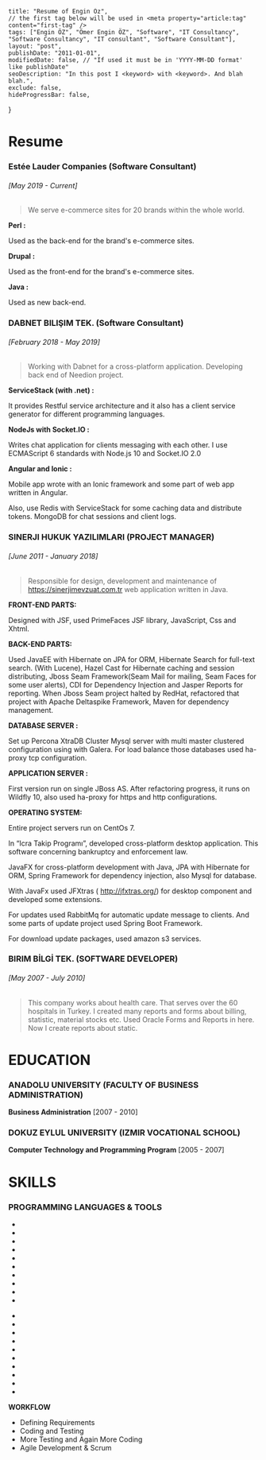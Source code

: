     title: "Resume of Engin Öz",
    // the first tag below will be used in <meta property="article:tag" content="first-tag" />
    tags: ["Engin ÖZ", "Ömer Engin ÖZ", "Software", "IT Consultancy", "Software Consultancy", "IT consultant", "Software Consultant"],
    layout: "post",
    publishDate: "2011-01-01",
    modifiedDate: false, // "If used it must be in 'YYYY-MM-DD format' like publishDate"
    seoDescription: "In this post I <keyword> with <keyword>. And blah blah.",
    exclude: false,
    hideProgressBar: false,
}

# Resume

### Estée Lauder Companies (Software Consultant)
###### [May 2019 - Current]
> We serve e-commerce sites for 20 brands within the whole world.

**Perl :**

Used as the back-end for the brand's e-commerce sites.

**Drupal :**

Used as the front-end for the brand's e-commerce sites.

**Java :**

Used as new back-end.

### DABNET BILIŞIM TEK. (Software Consultant)
###### [February 2018 - May 2019]
> Working with Dabnet for a cross-platform application. Developing back end of Needion project.

**ServiceStack (with .net) :**

It provides Restful service architecture and it also has a client service generator for different programming languages.

**NodeJs with Socket.IO :**

Writes chat application for clients messaging with each other. I use ECMAScript 6 standards with Node.js 10 and Socket.IO 2.0

**Angular and Ionic :**

Mobile app wrote with an Ionic framework and some part of web app written in Angular.

Also, use Redis with ServiceStack for some caching data and distribute tokens. MongoDB for chat sessions and client logs.


### SINERJI HUKUK YAZILIMLARI (PROJECT MANAGER)
###### [June 2011 - January 2018]

> Responsible for design, development and maintenance of https://sinerjimevzuat.com.tr web application written in Java.

**FRONT-END PARTS:**

Designed with JSF, used PrimeFaces JSF library, JavaScript, Css and Xhtml.

**BACK-END PARTS:**

Used JavaEE with Hibernate on JPA for ORM, Hibernate Search for full-text search. (With Lucene), Hazel Cast for Hibernate caching and session distributing, Jboss Seam Framework(Seam Mail for mailing, Seam Faces for some user alerts), CDI for Dependency Injection and Jasper Reports for reporting. When Jboss Seam project halted by RedHat, refactored that project with Apache Deltaspike Framework, Maven for dependency management.

**DATABASE SERVER :**

Set up Percona XtraDB Cluster Mysql server with multi master clustered configuration using with Galera. For load balance those databases used ha-proxy tcp configuration.

**APPLICATION SERVER :**

First version run on single JBoss AS. After refactoring progress, it runs on Wildfly 10, also used ha-proxy for https and http configurations.

**OPERATING SYSTEM:**

Entire project servers run on CentOs 7.

In “Icra Takip Programı”, developed cross-platform desktop application. This software concerning bankruptcy and enforcement law.

JavaFX for cross-platform development with Java, JPA with Hibernate for ORM, Spring Framework for dependency injection, also Mysql for database.

With JavaFx used JFXtras ( http://jfxtras.org/) for desktop component and developed some extensions.

For updates used RabbitMq for automatic update message to clients. And some parts of update project used Spring Boot Framework.

For download update packages, used amazon s3 services.

### BIRIM BİLGİ TEK. (SOFTWARE DEVELOPER)
###### [May 2007 - July 2010]

> This company works about health care. That serves over the 60 hospitals in Turkey. I created many reports and forms about billing, statistic, material stocks etc. Used Oracle Forms and Reports in here. Now I create reports about static.

# EDUCATION

### ANADOLU UNIVERSITY (FACULTY OF BUSINESS ADMINISTRATION)
**Business Administration** [2007 - 2010]

### DOKUZ EYLUL UNIVERSITY (IZMIR VOCATIONAL SCHOOL)
**Computer Technology and Programming Program** [2005 - 2007]

# SKILLS

### PROGRAMMING LANGUAGES & TOOLS

<ul class="list-inline list-icons">
<li class="list-inline-item">
<i class="devicons devicons-java"></i>
</li>
<li class="list-inline-item">
<i class="devicons devicons-netmagazine"></i>
</li>
<li class="list-inline-item">
<i class="devicons devicons-php"></i>
</li>
<li class="list-inline-item">
<i class="devicons devicons-nodejs"></i>
</li>
<li class="list-inline-item">
<i class="devicons devicons-javascript"></i>
</li>
<li class="list-inline-item">
<i class="devicon-oracle-original"></i>
</li>
<li class="list-inline-item">
<i class="devicons devicons-mysql"></i>
</li>
<li class="list-inline-item">
<i class="devicons devicons-mongodb"></i>
</li>
<li class="list-inline-item">
<i class="devicons devicons-redis"></i>
</li>
<li class="list-inline-item">
<i class="devicon-intellij-plain"></i>
</li>
</ul>
<ul class="list-inline list-icons">
<li class="list-inline-item">
<i class="devicons devicons-linux"></i>
</li>
<li class="list-inline-item">
<i class="devicons devicons-redhat"></i>
</li>
<li class="list-inline-item">
<i class="devicons devicons-ubuntu"></i>
</li>
<li class="list-inline-item">
<i class="devicons devicons-debian"></i>
</li>
<li class="list-inline-item">
<i class="devicons devicons-nginx"></i>
</li>
<li class="list-inline-item">
<i class="devicon-apache-plain"></i>
</li>
<li class="list-inline-item">
<i class="devicon-gradle-plain"></i>
</li>
<li class="list-inline-item">
<i class="devicons devicons-npm"></i>
</li>
<li class="list-inline-item">
<i class="devicon-bower-plain"></i>
</li>
<li class="list-inline-item">
<i class="devicons devicons-eclipse"></i>
</li>
</ul>     
         

**WORKFLOW**
- Defining Requirements
- Coding and Testing
- More Testing and Again More Coding
- Agile Development & Scrum
